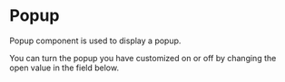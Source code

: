 
<Meta of={PopupStories} />

# Popup

Popup component is used to display a popup.

<Alert type='warning'>
  You can turn the popup you have customized on or off by changing the open value in the field below.
</Alert>

<Canvas>
  <Story of={PopupStories.Playground} />
</Canvas>

<Controls />
